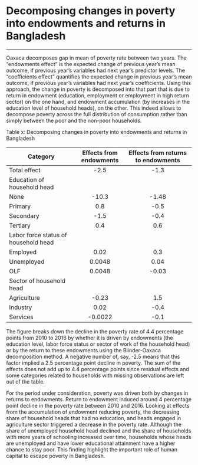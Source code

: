 # Decomposing changes in poverty into endowments and returns in Bangladesh
***

Oaxaca decomposes gap in mean of poverty rate between two years. The "endowments effect" is the expected change of previous year's mean outcome, if previous year's variables had next year's predictor levels. The "coefficients effect" quantifies the expected change in previous year's mean outcome, if previous year's variables had next year's coefficients. Using this approach, the change in poverty is decomposed into that part that is due to return in endowment (education, employment or employment in high return sector)  on the one hand, and endowment accumulation  (by increases in the education level of household heads), on the other. This indeed allows to decompose poverty across the full distribution of consumption rather than simply between the poor and the non-poor households.

Table x: Decomposing changes in poverty into endowments and returns in Bangladesh

| Category                             | Effects from endowments | Effects from returns to endowments |
|--------------------------------------|:------------------------:|:-----------------------------------:|
| Total effect                         | -2.5                    | -1.3                               |
| Education of household head          |                         |                                    |
| None                                 | -10.3                   | -1.48                              |
| Primary                              | 0.8                     | -0.5                               |
| Secondary                            | -1.5                    | -0.4                               |
| Tertiary                             | 0.4                     | 0.6                                |
| Labor force status of household head |                         |                                    |
| Employed                             | 0.02                    | 0.3                                |
| Unemployed                           | 0.0048                  | 0.04                               |
| OLF                                  | 0.0048                  | -0.03                              |
| Sector of household head             |                         |                                    |
| Agriculture                          | -0.23                   | 1.5                                |
| Industry                             | 0.02                    | -0.4                               |
| Services                             | -0.0022                 | -0.1                               |

The figure breaks down the decline in the poverty rate of 4.4 percentage points from 2010 to 2016 by whether it is driven by endowments (the education level, labor force status or sector of work of the household head) or by the return to these endowments using the Blinder-Oaxaca decomposition method. A negative number of, say, -2.5 means that this factor implied a 2.5 percentage point decline in poverty. The sum of the effects does not add up to 4.4 percentage points since residual effects and some categories related to households with missing observations are left out of the table.

For the period under consideration, poverty was driven both by changes in returns to endowments. Return to endowment induced around 4 percentage point decline in the poverty rate between 2010 and 2016. Looking at effects from the accumulation of endowment reducing poverty,  the decreasing share of household heads that had no education, and heads engaged in agriculture sector triggered a decrease in the poverty rate. Although the share of unemployed household head declined and the share of households with more years of schooling increased over time, households whose heads are unemployed and have lower educational attainment have a higher chance to stay poor.  This finding highlight the important role of human capital to escape poverty in Bangladesh.
